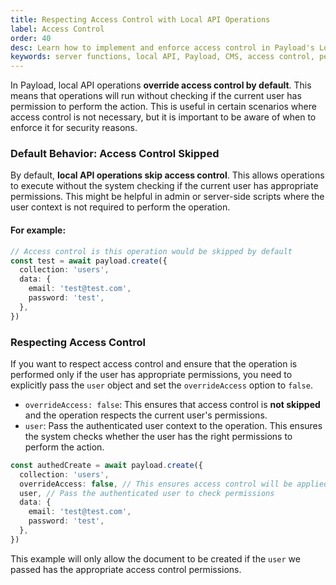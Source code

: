 ```yaml
---
title: Respecting Access Control with Local API Operations
label: Access Control
order: 40
desc: Learn how to implement and enforce access control in Payload's Local API operations, ensuring that the right permissions are respected during data manipulation.
keywords: server functions, local API, Payload, CMS, access control, permissions, user context, server-side logic, custom workflows, data management, headless CMS, TypeScript, Node.js, backend
---
```


In Payload, local API operations **override access control by default**. This means that operations will run without checking if the current user has permission to perform the action. This is useful in certain scenarios where access control is not necessary, but it is important to be aware of when to enforce it for security reasons.

### Default Behavior: Access Control Skipped

By default, **local API operations skip access control**. This allows operations to execute without the system checking if the current user has appropriate permissions. This might be helpful in admin or server-side scripts where the user context is not required to perform the operation.

#### For example:

```ts
// Access control is this operation would be skipped by default
const test = await payload.create({
  collection: 'users',
  data: {
    email: 'test@test.com',
    password: 'test',
  },
})
```

### Respecting Access Control

If you want to respect access control and ensure that the operation is performed only if the user has appropriate permissions, you need to explicitly pass the `user` object and set the `overrideAccess` option to `false`.

- `overrideAccess: false`: This ensures that access control is **not skipped** and the operation respects the current user's permissions.
- `user`: Pass the authenticated user context to the operation. This ensures the system checks whether the user has the right permissions to perform the action.

```ts
const authedCreate = await payload.create({
  collection: 'users',
  overrideAccess: false, // This ensures access control will be applied
  user, // Pass the authenticated user to check permissions
  data: {
    email: 'test@test.com',
    password: 'test',
  },
})
```

This example will only allow the document to be created if the `user` we passed has the appropriate access control permissions.
